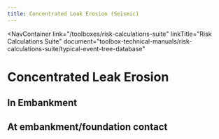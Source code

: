 ```yaml
---
title: Concentrated Leak Erosion (Seismic)
---
```



<NavContainer
  link="/toolboxes/risk-calculations-suite"
  linkTitle="Risk Calculations Suite"
  document="toolbox-technical-manuals/risk-calculations-suite/typical-event-tree-database"
></NavContainer>

# Concentrated Leak Erosion

## In Embankment

<FigureNoRef 
    src="/figures/toolbox-technical-manuals/risk-calculations-suite/typical-event-tree-database/v1.2/Concentrated-Leak-Erosion-Seismic-1.png" 
    alt="Concentrated Leak Erosion event tree" />

## At embankment/foundation contact

<FigureNoRef 
    src="/figures/toolbox-technical-manuals/risk-calculations-suite/typical-event-tree-database/v1.2/Concentrated-Leak-Erosion-Seismic-2.png" 
    alt="Concentrated Leak Erosion event tree" />
